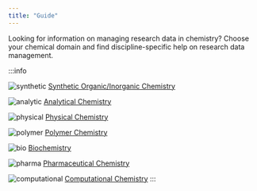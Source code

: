 ```yaml
---
title: "Guide"
---
```


Looking for information on managing research data in chemistry? Choose your chemical domain and find discipline-specific help on research data management.

:::info 

![synthetic](/img/OC.png) [Synthetic Organic/Inorganic Chemistry](/docs/domains/synthetic_chemistry)

![analytic](/img/an.png) [Analytical Chemistry](/docs/domains/analytical_chemistry)

![physical](/img/PC.png) [Physical Chemistry](/docs/domains/physical_chemistry)

![polymer](/img/polymer.png) [Polymer Chemistry](/docs/domains/polymer_chemistry)

![bio](/img/BC2.png) [Biochemistry](/docs/domains/biochemistry)

![pharma](/img/pharma.png) [Pharmaceutical Chemistry](/docs/domains/pharmaceutical_chemistry)

![computational](/img/comp.png) [Computational Chemistry](/docs/domains/computational_chemistry)
:::